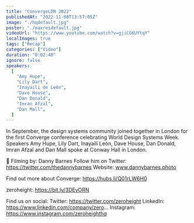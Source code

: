 ```yaml
---
title: "ConvergeLDN 2022"
publishedAt: "2022-11-08T13:57:05Z"
image: "./hqdefault.jpg"
poster: "./maxresdefault.jpg"
videoUrl: "https://www.youtube.com/watch?v=gjiCGKUYtqY"
localImages: true
tags: ["Recap"]
categories: ["Video"]
duration: "0:02:40"
ignore: false
speakers:
  [
    "Amy Hupe",
    "Lily Dart",
    "Inayaili de León",
    "Dave House",
    "Dan Donald",
    "Imran Afzal",
    "Dan Mall",
  ]
---
```


In September, the design systems community joined together in London for the first Converge conference celebrating World Design Systems Week. Speakers Amy Hupe, Lily Dart, Inayaili León, Dave House, Dan Donald, Imran Afzal and Dan Mall spoke at Conway Hall in London.

🎥 Filming by: Danny Barnes
Follow him on Twitter: https://twitter.com/thedannybarnes
Website: www.dannybarnes.photo

Find out more about Converge: https://hubs.li/Q01rLW6H0

zeroheight: https://bit.ly/3DEvORN

Find us on social:
Twitter: https://twitter.com/zeroheight
LinkedIn: https://www.linkedin.com/company/zero...
Instagram: https://www.instagram.com/zeroheighthq
